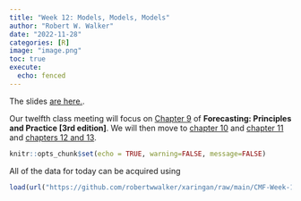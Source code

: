 ```yaml
---
title: "Week 12: Models, Models, Models"
author: "Robert W. Walker"
date: "2022-11-28"
categories: [R]
image: "image.png"
toc: true
execute: 
  echo: fenced
---
```


The slides [are here.](https://robertwwalker.github.io/xaringan/CMF-Week-11/index.html).

Our twelfth class meeting will focus on [Chapter 9](https://otexts.com/fpp3/arima.html)  of __Forecasting: Principles and Practice [3rd edition]__.  We will then move to [chapter 10](https://robertwwalker.github.io/xaringan/CH10HA) and [chapter 11](https://robertwwalker.github.io/xaringan/CH11HA) and [chapters 12 and 13](https://robertwwalker.github.io/xaringan/CH13HA). 

```r
knitr::opts_chunk$set(echo = TRUE, warning=FALSE, message=FALSE)
```


All of the data for today can be acquired using 

```r
load(url("https://github.com/robertwwalker/xaringan/raw/main/CMF-Week-11/data/FullWorkspace.RData"))
```

